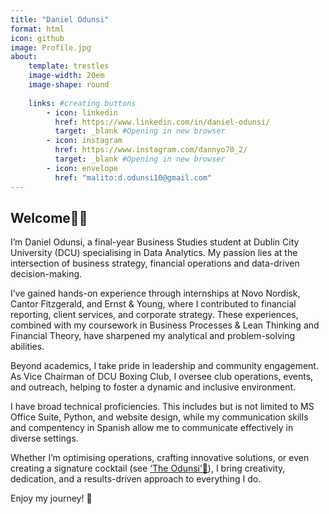 ```yaml
---
title: "Daniel Odunsi"
format: html
icon: github
image: Profile.jpg
about:
    template: trestles
    image-width: 20em
    image-shape: round
    
    links: #creating buttons
        - icon: linkedin
          href: https://www.linkedin.com/in/daniel-odunsi/
          target: _blank #Opening in new browser
        - icon: instagram
          href: https://www.instagram.com/dannyo70_2/
          target: _blank #Opening in new browser
        - icon: envelope
          href: "malito:d.odunsi10@gmail.com"
---
```


## Welcome👋🏾 ##

I’m Daniel Odunsi, a final-year Business Studies student at Dublin City University (DCU) specialising in Data Analytics. My passion lies at the intersection of business strategy, financial operations and data-driven decision-making.

I’ve gained hands-on experience through internships at Novo Nordisk, Cantor Fitzgerald, and Ernst & Young, where I contributed to financial reporting, client services, and corporate strategy. These experiences, combined with my coursework in Business Processes & Lean Thinking and Financial Theory, have sharpened my analytical and problem-solving abilities.

Beyond academics, I take pride in leadership and community engagement. As Vice Chairman of DCU Boxing Club, I oversee club operations, events, and outreach, helping to foster a dynamic and inclusive environment.

I have broad technical proficiencies. This includes but is not limited to MS Office Suite, Python, and website design, while my communication skills and compentency in Spanish allow me to communicate effectively in diverse settings.

Whether I’m optimising operations, crafting innovative solutions, or even creating a signature cocktail (see ['The Odunsi'🍹](about.qmd)), I bring creativity, dedication, and a results-driven approach to everything I do.

Enjoy my journey! 🚀


